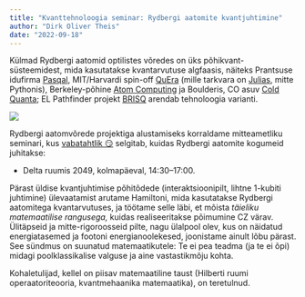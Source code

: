 ```yaml
---
title: "Kvanttehnoloogia seminar: Rydbergi aatomite kvantjuhtimine"
author: "Dirk Oliver Theis"
date: "2022-09-18"
---
```


Külmad Rydbergi aatomid optilistes võredes on üks põhikvant-süsteemidest, mida kasutatakse kvantarvutuse algfaasis, näiteks Prantsuse idufirma [Pasqal](https://pasqal.io/), MIT/Harvardi spin-off [QuEra](https://www.quera.com/) (mille tarkvara on [Julias](https://julialang.org/), mitte Pythonis), Berkeley-põhine [Atom Computing](https://atom-computing.com/) ja Boulderis, CO asuv [Cold Quanta](https://coldquanta.com/); EL Pathfinder projekt [BRISQ](https://cordis.europa.eu/project/id/101046968) arendab tehnoloogia varianti.

![](./rydberg-CZ.png)

Rydbergi aatomvõrede projektiga alustamiseks korraldame mitteametliku seminari, kus [vabatahtlik 😏](../../homepage/dot.qmd) selgitab, kuidas Rydbergi aatomite kogumeid juhitakse:

* Delta ruumis 2049, kolmapäeval, 14:30–17:00.

Pärast üldise kvantjuhtimise põhitõdede (interaktsioonipilt, lihtne 1-kubiti juhtimine) ülevaatamist arutame Hamiltoni, mida kasutatakse Rydbergi aatomitega kvantarvutuses, ja töötame selle läbi, et mõista *täieliku matemaatilise rangusega,* kuidas realiseeritakse põimumine CZ värav. Ülitäpseid ja mitte-rigoroosseid pilte, nagu ülalpool olev, kus on näidatud energiatasemed ja footoni energianoolekesed, joonistame ainult lõbu pärast. See sündmus on suunatud matemaatikutele: Te ei pea teadma (ja te ei õpi) midagi poolklassikalise valguse ja aine vastastikmõju kohta.

Kohaletulijad, kellel on piisav matemaatiline taust (Hilberti ruumi operaatoriteooria, kvantmehaanika matemaatika), on teretulnud.